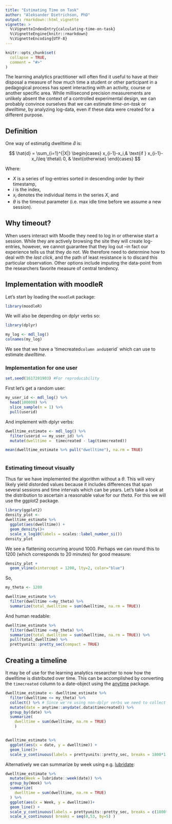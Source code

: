 ```yaml
---
title: "Estimating Time on Task"
author: "Aleksander Dietrichson, PhD"
output: rmarkdown::html_vignette
vignette: >
  %\VignetteIndexEntry{calculating-time-on-task}
  %\VignetteEngine{knitr::rmarkdown}
  %\VignetteEncoding{UTF-8}
---
```


```r
knitr::opts_chunk$set(
  collapse = TRUE,
  comment = "#>"
)
```

The learning analytics practitioner will often find it useful to have at their disposal a measure of how much time a student or other participant in a pedagogical process has spent interacting with an activity, course or another specific area. While millisecond precision measurements are unlikely absent the context of a controlled experimental design, we can probably convince ourselves that we can estimate *time-on-task* or *dwelltime*, by analyzing log-data, even if these data were created for a different purpose.



## Definition

One way of estimatig dwelltime $\hat{d}$ is: 

$$
\hat{d}  =    \sum_{i=1}^{|X|} 
\begin{cases}
    x_{i-1}-x_i,& \text{if } x_{i-1}-x_i\leq \theta\\
    0,              & \text{otherwise}
\end{cases}
$$

Where:

* $X$ is a series of log-entries sorted in descending order by their timestamp,
* $i$ is the index,
* $x_i$ denotes the individual items in the series $X$, and
* $\theta$ is the timeout parameter (i.e. max idle time before we assume a new session).

## Why timeout?

When users interact with Moodle they need to log in or otherwise start a session. While they are actively browsing the site they will create log-entries, however, we cannot guarantee that they log out --in fact our experience tells us that they do not. We therefore need to determine how to deal with the *last click*, and the path of least resistance is to discard this particular observation. Other options include imputing the data-point from the researchers favorite measure of central tendency. 


## Implementation with moodleR

Let's start by loading the `moodleR` package:

```r
library(moodleR)
```

We will also be depending on dplyr verbs so:
```r
library(dplyr)
```



```r
my_log <- mdl_log()
colnames(my_log)
```

We see that we have a 'timecreated` column and `userid` which can use to estimate *dwelltime*.

### Implementation for one user

```r
set.seed(1617201903) #For reproducibility
```


First let's get a random user:

```r
my_user_id <- mdl_log() %>% 
  head(100000) %>% 
  slice_sample(n = 1) %>% 
  pull(userid)
```

And implement with dplyr verbs:

```r
dwelltime_estimate <- mdl_log() %>% 
  filter(userid == my_user_id) %>% 
  mutate(dwelltime =  timecreated - lag(timecreated))

mean(dwelltime_estimate %>% pull("dwelltime"), na.rm = TRUE) 
 
```

### Estimating timeout visually

Thus far we have implemented the algorithm without a $\theta$. This will very likely yield distorded values because it includes differences that span several sessions and time intervals which can be years. Let's take a look at the distribution to ascertain a reasonable value for our $theta$. For this we will use the ggplot2 package.


```r
library(ggplot2)
density_plot <-
dwelltime_estimate %>% 
  ggplot(aes(dwelltime)) +
  geom_density()+
  scale_x_log10(labels = scales::label_number_si())
density_plot
```


We see a flattening occurring  around 1000. Perhaps we can round this to 1200 (which corresponds to 20 minutes) for good measure:
```r
density_plot + 
  geom_vline(xintercept = 1200, lty=2, color="blue")
```

So,

```r
my_theta <- 1200
```


```r
dwelltime_estimate %>% 
  filter(dwelltime <=my_theta) %>% 
  summarize(total_dwelltime = sum(dwelltime, na.rm = TRUE))
```
And human readable: 

```r
dwelltime_estimate %>% 
  filter(dwelltime <=my_theta) %>% 
  summarize(total_dwelltime = sum(dwelltime, na.rm = TRUE)) %>% 
  pull(total_dwelltime) %>% 
  prettyunits::pretty_sec(compact = TRUE)
```

## Creating a timeline

It may be of use for the learning analytics researcher to now how the dwelltime is distributed over time. This can be accomplished by converting the `timecreated` column to a date-object using the [anytime](http://dirk.eddelbuettel.com/code/anytime.html) package.

```r
dwelltime_estimate <- dwelltime_estimate %>%
  filter(dwelltime <= my_theta) %>% 
  collect() %>% # Since we're using non-dplyr verbs we need to collect
  mutate(date = anytime::anydate(.data$timecreated)) %>% 
  group_by(date) %>% 
  summarize(
    dwelltime = sum(dwelltime, na.rm = TRUE)
    )


dwelltime_estimate %>% 
  ggplot(aes(x = date, y = dwelltime)) +
  geom_line()+
  scale_y_continuous(labels = prettyunits::pretty_sec, breaks = 1800*1:10)

```

Alternatively we can summarize by week using e.g. [lubridate](https://lubridate.tidyverse.org/):

```r
dwelltime_estimate %>% 
  mutate(Week = lubridate::week(date)) %>% 
  group_by(Week) %>% 
  summarize(
    dwelltime = sum(dwelltime, na.rm = TRUE)
  ) %>% 
  ggplot(aes(x = Week, y = dwelltime))+
  geom_line() +
  scale_y_continuous(labels = prettyunits::pretty_sec, breaks = c(1800*1:10))+
  scale_x_continuous( breaks = seq(0,53, by=5) )
```



